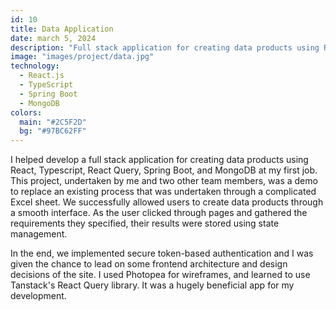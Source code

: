 ---
id: 10
title: Data Application
date: march 5, 2024
description: "Full stack application for creating data products using React, Typescript, React Query, Spring Boot, and MongoDB"
image: "images/project/data.jpg"
technology:
  - React.js
  - TypeScript
  - Spring Boot
  - MongoDB
colors:
  main: "#2C5F2D"
  bg: "#97BC62FF"
---

I helped develop a full stack application for creating data products using React, Typescript, React Query, Spring Boot, and MongoDB at my first job. This project, undertaken by me and two other team members, was a demo to replace an existing process that was undertaken through a complicated Excel sheet. We successfully allowed users to create data products through a smooth interface. As the user clicked through pages and gathered the requirements they specified, their results were stored using state management.

In the end, we implemented secure token-based authentication and I was given the chance to lead on some frontend architecture and design decisions of the site. I used Photopea for wireframes, and learned to use Tanstack's React Query library. It was a hugely beneficial app for my development.
